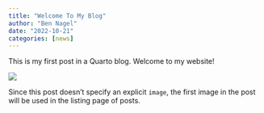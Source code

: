 ```yaml
---
title: "Welcome To My Blog"
author: "Ben Nagel"
date: "2022-10-21"
categories: [news]
---
```


This is my  first post in a Quarto blog. Welcome to my website!

![](thumbnail.jpg)

Since this post doesn't specify an explicit `image`, the first image in the post will be used in the listing page of posts.
